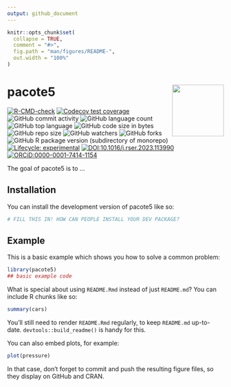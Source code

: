 ```yaml
---
output: github_document
---
```


<!-- README.md is generated from README.Rmd. Please edit that file -->

```r
knitr::opts_chunk$set(
  collapse = TRUE,
  comment = "#>",
  fig.path = "man/figures/README-",
  out.width = "100%"
)
```

# pacote5 <img src="man/figures/logo.png" align="right" height="120" alt="" />

<!-- badges: start -->
[![R-CMD-check](https://github.com/jstatlab/pacote5/actions/workflows/R-CMD-check.yaml/badge.svg)](https://github.com/jstatlab/pacote5/actions/workflows/R-CMD-check.yaml)
[![Codecov test coverage](https://codecov.io/gh/jstatlab/pacote5/branch/master/graph/badge.svg)](https://app.codecov.io/gh/jstatlab/pacote5?branch=master)
![GitHub commit activity](https://img.shields.io/github/commit-activity/m/jstatlab/pacote5)
![GitHub language count](https://img.shields.io/github/languages/count/jstatlab/pacote5)
![GitHub top language](https://img.shields.io/github/languages/top/jstatlab/pacote5)
![GitHub code size in bytes](https://img.shields.io/github/languages/code-size/jstatlab/pacote5)
![GitHub repo size](https://img.shields.io/github/repo-size/jstatlab/pacote5)
![GitHub watchers](https://img.shields.io/github/watchers/jstatlab/pacote5)
![GitHub forks](https://img.shields.io/github/forks/jstatlab/pacote5)
![GitHub R package version (subdirectory of monorepo)](https://img.shields.io/github/r-package/v/jstatlab/pacote5)
[![Lifecycle: experimental](https://img.shields.io/badge/lifecycle-experimental-orange.svg)](https://lifecycle.r-lib.org/articles/stages.html#experimental)
[![DOI:10.1016/j.rser.2023.113990](https://img.shields.io/badge/DOI-10.1016/j.rser.2023.113990-FAB70C?logo=DOI&colorIcon.svg)](https://doi.org/10.1016/j.rser.2023.113990)
[![ORCiD:0000-0001-7414-1154](https://img.shields.io/badge/ORCiD-0000--0001--7414--1154-A6CE39?logo=ORCID&colorIcon.svg)](https://orcid.org/0000-0001-7414-1154)
<!-- badges: end -->

The goal of pacote5 is to ...

## Installation

You can install the development version of pacote5 like so:

``` r
# FILL THIS IN! HOW CAN PEOPLE INSTALL YOUR DEV PACKAGE?
```

## Example

This is a basic example which shows you how to solve a common problem:

```r
library(pacote5)
## basic example code
```

What is special about using `README.Rmd` instead of just `README.md`? You can include R chunks like so:

```r
summary(cars)
```

You'll still need to render `README.Rmd` regularly, to keep `README.md` up-to-date. `devtools::build_readme()` is handy for this.

You can also embed plots, for example:

```r
plot(pressure)
```

In that case, don't forget to commit and push the resulting figure files, so they display on GitHub and CRAN.
